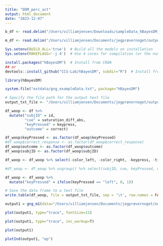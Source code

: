 ```yaml
---
title: "DDM_perc_act"
output: html_document
date: "2023-12-07"
---
```


```r
b_df <- read.delim("/Users/villiamjensen/Downloads/sampleData_hBayesDM_0.2.0-1d9qdvj/gng_exampleData.txt")

m_df <- read.delim("/Users/villiamjensen/Documents/jegprøvernoget/output.txt")
```

```r
Sys.setenv(BUILD_ALL='true')  # Build all the models on installation
Sys.setenv(MAKEFLAGS='-j 4')  # Use 4 cores for compilation (or the number you want)

install.packages("hBayesDM")  # Install from CRAN
## or
devtools::install_github("CCS-Lab/hBayesDM", subdir="R")  # Install from GitHub
```

```r
library(hBayesDM)
```


```r
system.file("extdata/gng_exampleData.txt", package="hBayesDM")
```

```r
# Specify the file path for the output text file
output_txt_file <- "/Users/villiamjensen/Documents/jegprøvernoget/output.txt"

df_woop <- df %>% 
  mutate("subjID" = id, 
         "cue" = saturation_diff_abs,
         "keyPressed" = keypress,
         "outcome" = correct)

df_woop$keyPressed <- as.factor(df_woop$keyPressed)
#df_woop$correct_response <- as.factor(df_woop$correct_response)
df_woop$outcome <- as.factor(df_woop$outcome)
df_woop$subjID <- as.factor(df_woop$subjID)

df_woop <- df_woop %>% select(-color_left, -color_right, -keypress, -time_stamp)

#df_woop <- df_woop %>% ungroup() %>% select(subjID, cue, keyPressed, outcome, reaction_time)

df_woop <- df_woop %>% 
  mutate("keyPressed" = ifelse(keyPressed == "left", 0, 1))

# Save the data frame to a text file
write.table(df_woop, file = output_txt_file, sep = '\t', row.names = FALSE)
```


```r
output1 = gng_m1(data="/Users/villiamjensen/Documents/jegprøvernoget/output.txt", niter=2000, nwarmup=1000, nchain=4, ncore=4)
```



```r
plot(output1, type="trace", fontSize=11) 
```
```r
plot(output1, type="trace", inc_warmup=T) 
```

```r
plot(output1)
```
```r
plotInd(output1, "ep")
```


